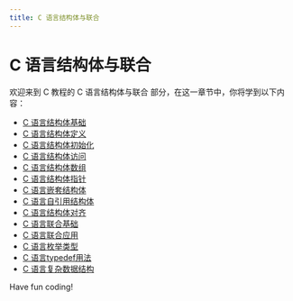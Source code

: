 ```yaml
---
title: C 语言结构体与联合
---
```


# C 语言结构体与联合

欢迎来到 C 教程的 C 语言结构体与联合 部分，在这一章节中，你将学到以下内容：

- [C 语言结构体基础](./0-c-language-structure-basics.mdx)
- [C 语言结构体定义](./1-c-language-structure-definition.mdx)
- [C 语言结构体初始化](./2-c-language-structure-initialization.mdx)
- [C 语言结构体访问](./3-c-language-structure-access.mdx)
- [C 语言结构体数组](./4-c-language-structure-array.mdx)
- [C 语言结构体指针](./5-c-language-structure-pointer.mdx)
- [C 语言嵌套结构体](./6-c-language-nested-structures.mdx)
- [C 语言自引用结构体](./7-c-language-self-referencing-structure.mdx)
- [C 语言结构体对齐](./8-c-language-structure-alignment.mdx)
- [C 语言联合基础](./9-c-language-joint-foundation.mdx)
- [C 语言联合应用](./10-c-language-joint-application.mdx)
- [C 语言枚举类型](./11-c-language-enumeration-type.mdx)
- [C 语言typedef用法](./12-c-language-typedef-usage.mdx)
- [C 语言复杂数据结构](./13-c-language-complex-data-structure.mdx)

Have fun coding!